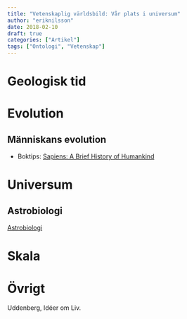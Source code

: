 ```yaml
---
title: "Vetenskaplig världsbild: Vår plats i universum"
author: "eriknilsson"
date: 2018-02-10
draft: true
categories: ["Artikel"]
tags: ["Ontologi", "Vetenskap"]
---
```


# Geologisk tid

# Evolution

## Människans evolution

- Boktips: [Sapiens: A Brief History of Humankind](https://en.wikipedia.org/w/index.php?title=Sapiens:_A_Brief_History_of_Humankind&oldid=752895922)

# Universum

## Astrobiologi

[Astrobiologi](/post/astrobiologi)

# Skala

# Övrigt

Uddenberg, Idéer om Liv.
